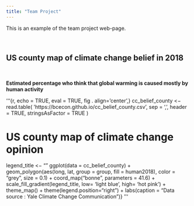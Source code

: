 ```yaml
---
title: "Team Project"
---
```


This is an example of the team project web-page.

&nbsp;

## US county map of climate change belief in 2018

&nbsp;

__Estimated percentage who think that global warming is caused mostly by human activity__

‘‘‘{r, echo = TRUE, eval = TRUE, fig . align='center’,}
    cc_belief_county <− read.table(
      ’https://bcecon.github.io/cc_belief_county.csv’,
      sep = ',', header = TRUE, stringsAsFactor = TRUE
      )

# US county map of climate change opinion

legend_title <− ""
ggplot(data = cc_belief_county) + geom_polygon(aes(long, lat, group = group,
  fill = human2018), color = "grey", size = 0.1) + 
  coord_map("bonne", parameters = 41.6) +
  scale_fill_gradient(legend_title, low= 'light blue’, high= 'hot pink’) +
    theme_map() + theme(legend.position="right") +
    labs(caption = "Data source : Yale Climate Change Communication")} 
‘‘‘

